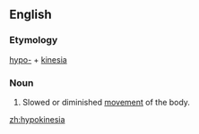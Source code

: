 ==English==

===Etymology===
[[hypo-]] + [[kinesia]]

===Noun===
{{en-noun|-}}

# {{lb|en|pathology}} Slowed or diminished [[movement]] of the body.

[[zh:hypokinesia]]